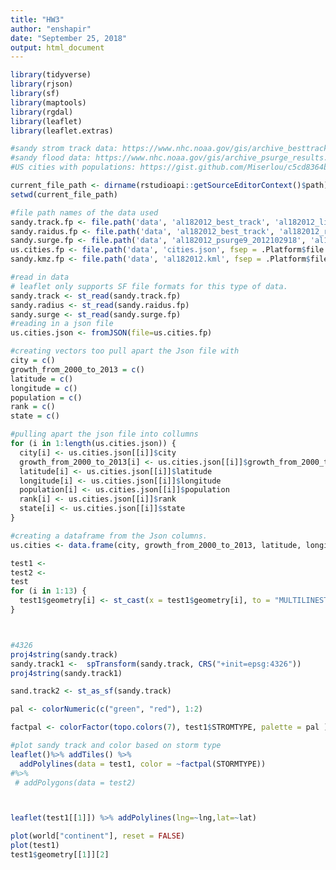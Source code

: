 ```yaml
---
title: "HW3"
author: "enshapir"
date: "September 25, 2018"
output: html_document
---
```


```r
library(tidyverse)
library(rjson)
library(sf)
library(maptools)
library(rgdal)
library(leaflet)
library(leaflet.extras)

```

```r

#sandy strom track data: https://www.nhc.noaa.gov/gis/archive_besttrack_results.php?id=al18&year=2012&name=Hurricane%20SANDY
#sandy flood data: https://www.nhc.noaa.gov/gis/archive_psurge_results.php?id=al18&year=2012&name=Hurricane%20SANDY
#US cities with populations: https://gist.github.com/Miserlou/c5cd8364bf9b2420bb29

current_file_path <- dirname(rstudioapi::getSourceEditorContext()$path)
setwd(current_file_path)

#file path names of the data used
sandy.track.fp <- file.path('data', 'al182012_best_track', 'al182012_lin.shp', fsep = .Platform$file.sep)
sandy.raidus.fp <- file.path('data', 'al182012_best_track', 'al182012_radii.shp', fsep = .Platform$file.sep)
sandy.surge.fp <- file.path('data', 'al182012_psurge9_2012102918', 'al182012_2012102918_gt9.shp', fsep = .Platform$file.sep)
us.cities.fp <- file.path('data', 'cities.json', fsep = .Platform$file.sep)
sandy.kmz.fp <- file.path('data', 'al182012.kml', fsep = .Platform$file.sep)

#read in data
# leaflet only supports SF file formats for this type of data. 
sandy.track <- st_read(sandy.track.fp)
sandy.radius <- st_read(sandy.raidus.fp)
sandy.surge <- st_read(sandy.surge.fp)
#reading in a json file
us.cities.json <- fromJSON(file=us.cities.fp)

#creating vectors too pull apart the Json file with
city = c()
growth_from_2000_to_2013 = c()
latitude = c()
longitude = c()
population = c()
rank = c()
state = c()

#pulling apart the json file into collumns
for (i in 1:length(us.cities.json)) {
  city[i] <- us.cities.json[[i]]$city
  growth_from_2000_to_2013[i] <- us.cities.json[[i]]$growth_from_2000_to_2013
  latitude[i] <- us.cities.json[[i]]$latitude
  longitude[i] <- us.cities.json[[i]]$longitude
  population[i] <- us.cities.json[[i]]$population
  rank[i] <- us.cities.json[[i]]$rank
  state[i] <- us.cities.json[[i]]$state
}

#creating a dataframe from the Json columns. 
us.cities <- data.frame(city, growth_from_2000_to_2013, latitude, longitude, population, rank, state)

```

```r


test1 <- 
test2 <- 
test
for (i in 1:13) {
  test1$geometry[i] <- st_cast(x = test1$geometry[i], to = "MULTILINESTRING" )
}



#4326
proj4string(sandy.track)
sandy.track1 <-  spTransform(sandy.track, CRS("+init=epsg:4326"))
proj4string(sandy.track1)

sand.track2 <- st_as_sf(sandy.track)

pal <- colorNumeric(c("green", "red"), 1:2)

factpal <- colorFactor(topo.colors(7), test1$STROMTYPE, palette = pal )

#plot sandy track and color based on storm type
leaflet()%>% addTiles() %>%
  addPolylines(data = test1, color = ~factpal(STORMTYPE))
#%>% 
 # addPolygons(data = test2)



leaflet(test1[[1]]) %>% addPolylines(lng=~lng,lat=~lat)

plot(world["continent"], reset = FALSE)
plot(test1)
test1$geometry[[1]][2]

```


